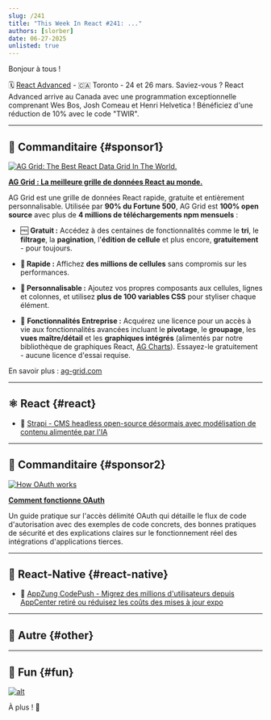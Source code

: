 ```yaml
---
slug: /241
title: "This Week In React #241: ..."
authors: [slorber]
date: 06-27-2025
unlisted: true
---
```


Bonjour à tous !

<Todo />

🗓 [React Advanced](https://reactadvanced.com/canada/?utm_source=thisweekinreact) - 🇨🇦 Toronto - 24 et 26 mars. Saviez-vous ? React Advanced arrive au Canada avec une programmation exceptionnelle comprenant Wes Bos, Josh Comeau et Henri Helvetica ! Bénéficiez d'une réduction de 10% avec le code "TWIR".

<!-- truncate -->


<Support />

---

## 💸 Commanditaire {#sponsor1}

[![AG Grid: The Best React Data Grid In The World.](/emails/issues/240/adgrid.jpg)](https://www.ag-grid.com/react-table?utm_source=thisweekinreact&utm_medium=newsletter&utm_campaign=2025-email-2)

**[AG Grid : La meilleure grille de données React au monde.](https://www.ag-grid.com/react-table?utm_source=thisweekinreact&utm_medium=newsletter&utm_campaign=2025-email-2)**

AG Grid est une grille de données React rapide, gratuite et entièrement personnalisable. Utilisée par **90% du Fortune 500**, AG Grid est **100% open source** avec plus de **4 millions de téléchargements npm mensuels** :

*   🆓 **Gratuit :** Accédez à des centaines de fonctionnalités comme le **tri**, le **filtrage**, la **pagination**, l'**édition de cellule** et plus encore, **gratuitement** - pour toujours.
    
*   **🚀 Rapide :** Affichez **des millions de cellules** sans compromis sur les performances.
    
*   **🎨 Personnalisable :** Ajoutez vos propres composants aux cellules, lignes et colonnes, et utilisez **plus de 100 variables CSS** pour styliser chaque élément.
    
*   🏢 **Fonctionnalités Entreprise :** Acquérez une licence pour un accès à vie aux fonctionnalités avancées incluant le **pivotage**, le **groupage**, les **vues maître/détail** et les **graphiques intégrés** (alimentés par notre bibliothèque de graphiques React, [AG Charts](https://www.ag-grid.com/charts?utm_source=thisweekinreact&utm_medium=newsletter&utm_campaign=2025-email-2)). Essayez-le gratuitement - aucune licence d'essai requise.

En savoir plus : [ag-grid.com](https://www.ag-grid.com/react-table?utm_source=thisweekinreact&utm_medium=newsletter&utm_campaign=2025-email-2)

---

## ⚛️ React {#react}

<Todo />

- 💸 [Strapi - CMS headless open-source désormais avec modélisation de contenu alimentée par l'IA](https://strapi.link/twir2)

<SubscribeFormEmbed placement="middle" />

---

## 💸 Commanditaire {#sponsor2}

[![How OAuth works](/emails/issues/240/clerck.jpg)](https://go.clerk.com/EeTc3Sg)

**[Comment fonctionne OAuth](https://go.clerk.com/EeTc3Sg)**

Un guide pratique sur l'accès délimité OAuth qui détaille le flux de code d'autorisation avec des exemples de code concrets, des bonnes pratiques de sécurité et des explications claires sur le fonctionnement réel des intégrations d'applications tierces.

---

## 📱 React-Native {#react-native}

<Todo />

- 💸 [AppZung CodePush - Migrez des millions d'utilisateurs depuis AppCenter retiré ou réduisez les coûts des mises à jour expo](https://appzung.com/?utm_source=newsletter&utm_medium=email&utm_campaign=this_week_in_react_250625)

---

## 🔀 Autre {#other}

<Todo />

---

## 🤭 Fun {#fun}

<Todo />

[![alt](/emails/issues/215/meme.jpg)](https://twitter.com/TODOTODOTODOTODOTODOTODOTODOTODOTODOTODO)

À plus ! 👋